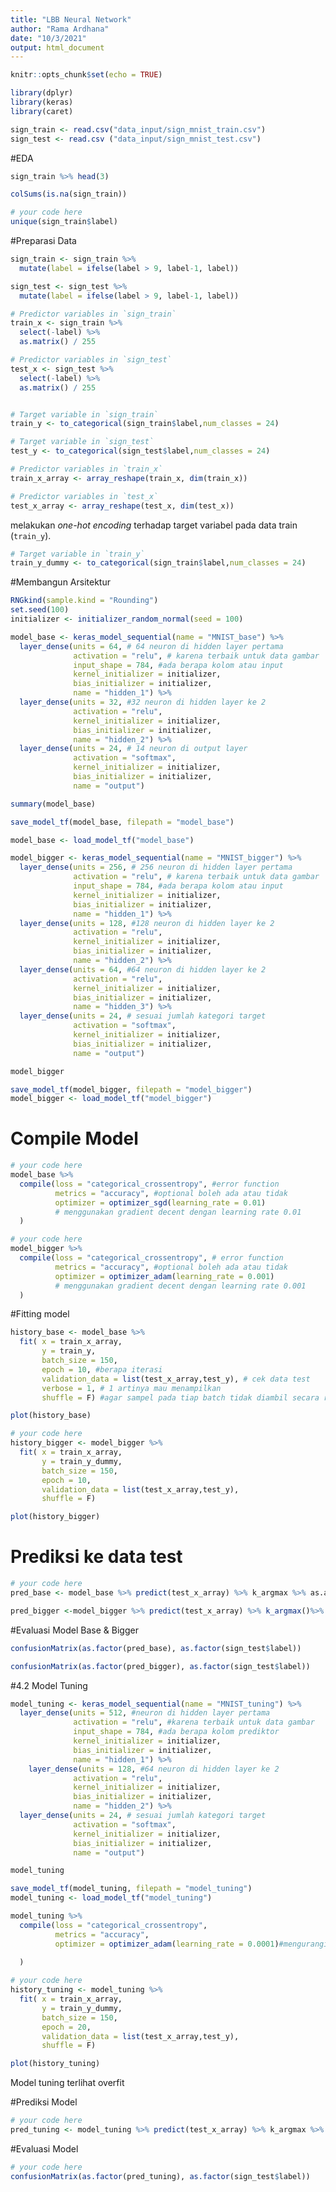 ---
title: "LBB Neural Network"
author: "Rama Ardhana"
date: "10/3/2021"
output: html_document
---

```{r setup, include=FALSE}
knitr::opts_chunk$set(echo = TRUE)
```



```{r warning=FALSE, message=FALSE}
library(dplyr)
library(keras)
library(caret)
```

```{r}
sign_train <- read.csv("data_input/sign_mnist_train.csv")
sign_test <- read.csv ("data_input/sign_mnist_test.csv")
```


#EDA
```{r}
sign_train %>% head(3)
```

```{r}
colSums(is.na(sign_train))
```


```{r}
# your code here
unique(sign_train$label)
```

#Preparasi Data

```{r}
sign_train <- sign_train %>% 
  mutate(label = ifelse(label > 9, label-1, label))

sign_test <- sign_test %>% 
  mutate(label = ifelse(label > 9, label-1, label))
```



```{r}
# Predictor variables in `sign_train`
train_x <- sign_train %>% 
  select(-label) %>% 
  as.matrix() / 255

# Predictor variables in `sign_test`
test_x <- sign_test %>% 
  select(-label) %>% 
  as.matrix() / 255


# Target variable in `sign_train`
train_y <- to_categorical(sign_train$label,num_classes = 24)

# Target variable in `sign_test`
test_y <- to_categorical(sign_test$label,num_classes = 24)
```



```{r}
# Predictor variables in `train_x`
train_x_array <- array_reshape(train_x, dim(train_x))

# Predictor variables in `test_x`
test_x_array <- array_reshape(test_x, dim(test_x))
```

melakukan *one-hot encoding* terhadap target variabel pada data train (`train_y`). 
```{r}
# Target variable in `train_y`
train_y_dummy <- to_categorical(sign_train$label,num_classes = 24)
```


#Membangun Arsitektur
```{r}
RNGkind(sample.kind = "Rounding")
set.seed(100)
initializer <- initializer_random_normal(seed = 100)
```


```{r}
model_base <- keras_model_sequential(name = "MNIST_base") %>% 
  layer_dense(units = 64, # 64 neuron di hidden layer pertama
              activation = "relu", # karena terbaik untuk data gambar
              input_shape = 784, #ada berapa kolom atau input
              kernel_initializer = initializer,
              bias_initializer = initializer,
              name = "hidden_1") %>% 
  layer_dense(units = 32, #32 neuron di hidden layer ke 2
              activation = "relu",
              kernel_initializer = initializer,
              bias_initializer = initializer,
              name = "hidden_2") %>%
  layer_dense(units = 24, # 14 neuron di output layer
              activation = "softmax",
              kernel_initializer = initializer,
              bias_initializer = initializer,
              name = "output")

summary(model_base)
```
```{r}
save_model_tf(model_base, filepath = "model_base")
```
```{r}
model_base <- load_model_tf("model_base")
```

```{r}

model_bigger <- keras_model_sequential(name = "MNIST_bigger") %>% 
  layer_dense(units = 256, # 256 neuron di hidden layer pertama
              activation = "relu", # karena terbaik untuk data gambar
              input_shape = 784, #ada berapa kolom atau input
              kernel_initializer = initializer,
              bias_initializer = initializer,
              name = "hidden_1") %>% 
  layer_dense(units = 128, #128 neuron di hidden layer ke 2
              activation = "relu",
              kernel_initializer = initializer,
              bias_initializer = initializer,
              name = "hidden_2") %>%
  layer_dense(units = 64, #64 neuron di hidden layer ke 2
              activation = "relu",
              kernel_initializer = initializer,
              bias_initializer = initializer,
              name = "hidden_3") %>%
  layer_dense(units = 24, # sesuai jumlah kategori target
              activation = "softmax",
              kernel_initializer = initializer,
              bias_initializer = initializer,
              name = "output")

model_bigger
```
```{r}
save_model_tf(model_bigger, filepath = "model_bigger")
model_bigger <- load_model_tf("model_bigger")
```

# Compile Model 

```{r}
# your code here
model_base %>% 
  compile(loss = "categorical_crossentropy", #error function 
          metrics = "accuracy", #optional boleh ada atau tidak 
          optimizer = optimizer_sgd(learning_rate = 0.01)
          # menggunakan gradient decent dengan learning rate 0.01
  )
```

```{r}
# your code here
model_bigger %>% 
  compile(loss = "categorical_crossentropy", # error function 
          metrics = "accuracy", #optional boleh ada atau tidak 
          optimizer = optimizer_adam(learning_rate = 0.001)
          # menggunakan gradient decent dengan learning rate 0.001
  )
```

#Fitting model

```{r}

history_base <- model_base %>% 
  fit( x = train_x_array, 
       y = train_y,
       batch_size = 150,
       epoch = 10, #berapa iterasi
       validation_data = list(test_x_array,test_y), # cek data test
       verbose = 1, # 1 artinya mau menampilkan
       shuffle = F) #agar sampel pada tiap batch tidak diambil secara random

plot(history_base)
```

```{r}
# your code here
history_bigger <- model_bigger %>% 
  fit( x = train_x_array,
       y = train_y_dummy,
       batch_size = 150,
       epoch = 10,
       validation_data = list(test_x_array,test_y), 
       shuffle = F)

plot(history_bigger)
```

# Prediksi ke data test

```{r}
# your code here
pred_base <- model_base %>% predict(test_x_array) %>% k_argmax %>% as.array

pred_bigger <-model_bigger %>% predict(test_x_array) %>% k_argmax()%>% as.array
```



#Evaluasi Model Base & Bigger
```{r}

confusionMatrix(as.factor(pred_base), as.factor(sign_test$label))
```
```{r}
confusionMatrix(as.factor(pred_bigger), as.factor(sign_test$label))
```

  
#4.2 Model Tuning


```{r}

model_tuning <- keras_model_sequential(name = "MNIST_tuning") %>% 
  layer_dense(units = 512, #neuron di hidden layer pertama
              activation = "relu", #karena terbaik untuk data gambar
              input_shape = 784, #ada berapa kolom prediktor
              kernel_initializer = initializer,
              bias_initializer = initializer,
              name = "hidden_1") %>% 
    layer_dense(units = 128, #64 neuron di hidden layer ke 2
              activation = "relu",
              kernel_initializer = initializer,
              bias_initializer = initializer,
              name = "hidden_2") %>%
  layer_dense(units = 24, # sesuai jumlah kategori target
              activation = "softmax",
              kernel_initializer = initializer,
              bias_initializer = initializer,
              name = "output")

model_tuning
```

```{r}
save_model_tf(model_tuning, filepath = "model_tuning")
model_tuning <- load_model_tf("model_tuning")
```

```{r}
model_tuning %>% 
  compile(loss = "categorical_crossentropy",  
          metrics = "accuracy",  
          optimizer = optimizer_adam(learning_rate = 0.0001)#mengurangi learning rate
          
  )
```



```{r}
# your code here
history_tuning <- model_tuning %>% 
  fit( x = train_x_array,
       y = train_y_dummy,
       batch_size = 150,
       epoch = 20,
       validation_data = list(test_x_array,test_y), 
       shuffle = F)

plot(history_tuning)
```
Model tuning terlihat overfit


#Prediksi Model

```{r}
# your code here
pred_tuning <- model_tuning %>% predict(test_x_array) %>% k_argmax %>% as.array
```

#Evaluasi Model

```{r}
# your code here
confusionMatrix(as.factor(pred_tuning), as.factor(sign_test$label))
```


